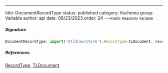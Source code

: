---
title: DocumentRecordType
status: published
category: tlschema
group: Variable
author: api
date: 06/23/2023
order: 24
---<Small>Public Readonly Variable</Small>




##### Signature


```ts
DocumentRecordType: import('@tldraw/store').RecordType<TLDocument, never>
```

##### References

[RecordType](/gen/store/RecordType-class), [TLDocument](/gen/tlschema/TLDocument-interface)

